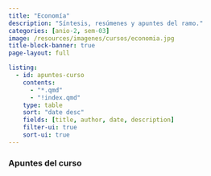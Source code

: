 ```yaml
---
title: "Economía"
description: "Síntesis, resúmenes y apuntes del ramo."
categories: [anio-2, sem-03]
image: /resources/imagenes/cursos/economia.jpg
title-block-banner: true
page-layout: full

listing:
  - id: apuntes-curso
    contents:
      - "*.qmd"
      - "!index.qmd"
    type: table
    sort: "date desc"
    fields: [title, author, date, description]
    filter-ui: true
    sort-ui: true
---
```


### Apuntes del curso
::: {#apuntes-curso}
:::
